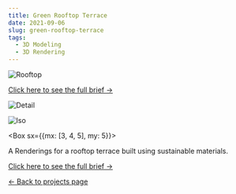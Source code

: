 ```yaml
---
title: Green Rooftop Terrace
date: 2021-09-06
slug: green-rooftop-terrace
tags:
  - 3D Modeling
  - 3D Rendering
---
```



![Rooftop](./rooftop-iso.jpg)



[Click here to see the full brief &#x2192;](https://drive.google.com/file/d/1dznIwQOUSCeOm1p94C2TXieRYcNue7c3/view?usp=sharing)

![Detail](./rooftop-detail.jpg)

![Iso](./roof-terrace-iso-right.jpg)

<Box sx={{mx: [3, 4, 5], my: 5}}> 
  <p>A Renderings for a rooftop terrace built using sustainable materials.</p>
  <p><a target="_blank" rel="noopener noreferrer" href="https://drive.google.com/file/d/1dznIwQOUSCeOm1p94C2TXieRYcNue7c3/view?usp=sharing">Click here to see the full brief &#x2192;</a></p>
</Box>

[&#x2190; Back to projects page](/projects)